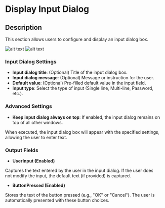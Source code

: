 # Display Input Dialog

## Description

This section allows users to configure and display an input dialog box.

![alt text](../../assets/message-boxes/display-input-dialog1.png)
![alt text](../../assets/message-boxes/display-input-dialog2.png)

### **Input Dialog Settings**

- **Input dialog title**: (Optional) Title of the input dialog box.
- **Input dialog message**: (Optional) Message or instruction for the user.
- **Default value**: (Optional) Pre-filled default value in the input field.
- **Input type**: Select the type of input (Single line, Multi-line, Password, etc.).

### **Advanced Settings**

- **Keep input dialog always on top**: If enabled, the input dialog remains on top of all other windows.

When executed, the input dialog box will appear with the specified settings, allowing the user to enter text.

### **Output Fields**

- **UserInput (Enabled)**

Captures the text entered by the user in the input dialog.
If the user does not modify the input, the default text (if provided) is captured.

- **ButtonPressed (Enabled)**

Stores the text of the button pressed (e.g., "OK" or "Cancel").
The user is automatically presented with these button choices.